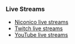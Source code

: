 <h3>Live Streams</h3>
*[https://live.nicovideo.jp/recent?tab=live#/view_counter/desc/1/308ac28a53e20de25560dc33ee7f9c9e60425684 Niconico live streams]
*[https://www.twitch.tv/directory/game/Kantai%20Collection Twitch live streams]
*[https://www.youtube.com/channel/UCBata_yFffpNxhXXyusP1Fw/live YouTube live streams]
<!--
<noinclude>{{Event/StreamsNotice|moderator =}}</noinclude>
{| class="wikitable typography-xl-optout mw-collapsible {{#if:{{{collapsed|}}}|mw-collapsed|}}" style="width:100%;"
|-
! colspan="4" |{{Event/StreamsTableHeader}}
|-
! colspan="4" |[https://www.twitch.tv/directory/game/Kantai%20Collection Twitch] / YouTube
|-
!style="width:100px;"|User
!style="width:100px;"|Live Stream
!Notes
!style="width:120px;"|Extra information
|-
|
|
|
|
|-
! colspan="4" |Japanese streams / RTA
|-
| colspan="4" |
*[https://live.nicovideo.jp/recent?tab=live#/view_counter/desc/1/308ac28a53e20de25560dc33ee7f9c9e60425684 Nicovideo live streams] (requires login)
*[https://docs.google.com/spreadsheets/d/? RTA spreadsheet] ([https://twitter.com/_naunk_/ organization twitter])
|}
-->
